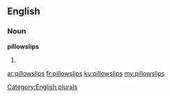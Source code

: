 ==English==

===Noun===
'''pillowslips'''

# {{plural of|[[pillowslip]]}}

[[Category:English plurals]]

[[ar:pillowslips]]
[[fr:pillowslips]]
[[ku:pillowslips]]
[[my:pillowslips]]